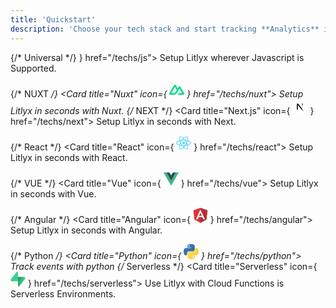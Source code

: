 ```yaml
---
title: 'Quickstart'
description: 'Choose your tech stack and start tracking **Analytics** in **seconds**.'
---
```


<CardGroup>
{/* Universal */}
<Card title="Universal" icon={
 <svg width="24" height="24" viewBox="0 0 100 100" fill="none" xmlns="http://www.w3.org/2000/svg">
<path d="M100 0.000488281H0V100H100V0.000488281Z" fill="#F7DF1E"/>
<path d="M67.1745 78.1259C69.1888 81.4148 71.8094 83.8323 76.4444 83.8323C80.338 83.8323 82.8253 81.8862 82.8253 79.1973C82.8253 75.9751 80.2698 74.8339 75.9841 72.9592L73.6348 71.9513C66.8539 69.0624 62.3491 65.4434 62.3491 57.7926C62.3491 50.745 67.719 45.3799 76.111 45.3799C82.0856 45.3799 86.3809 47.4592 89.4761 52.9037L82.1586 57.6021C80.5475 54.7132 78.8094 53.5751 76.111 53.5751C73.3587 53.5751 71.6142 55.3212 71.6142 57.6021C71.6142 60.4212 73.3602 61.5624 77.392 63.3085L79.7412 64.3148C87.7253 67.7386 92.2333 71.2291 92.2333 79.0767C92.2333 87.537 85.5872 92.1719 76.6618 92.1719C67.9348 92.1719 62.2967 88.0132 59.538 82.5624L67.1745 78.1259ZM33.9793 78.9402C35.4555 81.5592 36.7983 83.7735 40.0269 83.7735C43.1142 83.7735 45.0618 82.5656 45.0618 77.8688V45.9164H54.4586V77.9958C54.4586 87.7259 48.7539 92.1545 40.4269 92.1545C32.9031 92.1545 28.546 88.2608 26.3301 83.5712L33.9793 78.9402Z" fill="black"/>
</svg>
} href="/techs/js">
  Setup Litlyx wherever Javascript is Supported.
</Card>

{/* NUXT */}
<Card title="Nuxt" icon={
  <svg width="24" height="24" viewBox="0 0 100 67" fill="none" xmlns="http://www.w3.org/2000/svg">
  <path d="M56.1008 66.6672H93.2752C94.4558 66.6673 95.6158 66.3593 96.6383 65.7742C97.6608 65.189 98.5098 64.3473 99.1 63.3337C99.6902 62.3202 100 61.1703 100 60.0002C99.9995 58.83 99.688 57.6805 99.097 56.6675L74.1318 13.8103C73.5418 12.797 72.693 11.9555 71.6707 11.3704C70.6483 10.7853 69.4887 10.4773 68.3082 10.4773C67.1277 10.4773 65.968 10.7853 64.9457 11.3704C63.9233 11.9555 63.0745 12.797 62.4843 13.8103L56.1008 24.776L43.6202 3.33304C43.0295 2.31977 42.1803 1.47837 41.1577 0.893422C40.1352 0.308438 38.9753 0.000488281 37.7945 0.000488281C36.6138 0.000488281 35.454 0.308438 34.4313 0.893422C33.4088 1.47839 32.5595 2.31977 31.969 3.33304L0.902951 56.6675C0.311951 57.6805 0.000500603 58.83 6.03104e-07 60.0002C-0.000499397 61.1703 0.309901 62.3202 0.900017 63.3337C1.49013 64.3473 2.33915 65.189 3.36167 65.7742C4.38418 66.3593 5.54415 66.6673 6.72488 66.6672H30.0598C39.3053 66.6672 46.1235 62.6422 50.8152 54.7895L62.2055 35.2388L68.3063 24.776L86.6163 56.2042H62.2055L56.1008 66.6672ZM29.6793 56.1935L13.3946 56.1898L37.8055 14.2879L49.9855 35.2388L41.8305 49.2422C38.7148 54.3372 35.1752 56.1935 29.6793 56.1935Z" fill="#00DC82"/>
  </svg>
} href="/techs/nuxt">
  Setup Litlyx in seconds with Nuxt.
</Card>
{/* NEXT */}
<Card title="Next.js" icon={
  <svg width="24" height="24" viewBox="0 0 100 100" fill="none" xmlns="http://www.w3.org/2000/svg">
<path d="M50 99.9995C77.6142 99.9995 100 77.6137 100 49.9995C100 22.3853 77.6142 -0.000488281 50 -0.000488281C22.3858 -0.000488281 0 22.3853 0 49.9995C0 77.6137 22.3858 99.9995 50 99.9995Z" fill="white"/>
<path d="M83.06 87.5109L38.4122 29.9995H30V69.9829H36.7298V38.5459L77.7773 91.5801C79.6294 90.3404 81.394 88.9803 83.06 87.5109Z" fill="url(#paint0_linear_99_24179)"/>
<path d="M70.5553 29.9995H63.8887V69.9995H70.5553V29.9995Z" fill="url(#paint1_linear_99_24179)"/>
<defs>
<linearGradient id="paint0_linear_99_24179" x1="60.5555" y1="64.7218" x2="80.2778" y2="89.1661" gradientUnits="userSpaceOnUse">
<stop/>
<stop offset="1" stop-color="white" stop-opacity="0"/>
</linearGradient>
<linearGradient id="paint1_linear_99_24179" x1="67.222" y1="29.9995" x2="67.1104" y2="59.3746" gradientUnits="userSpaceOnUse">
<stop/>
<stop offset="1" stop-color="white" stop-opacity="0"/>
</linearGradient>
</defs>
</svg>
} href="/techs/next">
  Setup Litlyx in seconds with Next.
</Card>

{/* React */}
<Card title="React" icon={
<svg width="24" height="24" viewBox="0 0 101 100" fill="none" xmlns="http://www.w3.org/2000/svg">
<path d="M50.3065 58.817C55.1755 58.817 59.1227 54.8699 59.1227 50.0008C59.1227 45.1317 55.1755 41.1846 50.3065 41.1846C45.4374 41.1846 41.4902 45.1317 41.4902 50.0008C41.4902 54.8699 45.4374 58.817 50.3065 58.817Z" fill="#61DAFB"/>
<path d="M50.3066 68.063C76.4333 68.063 97.6132 59.9762 97.6132 50.0005C97.6132 40.0249 76.4333 31.938 50.3066 31.938C24.1799 31.938 3 40.0249 3 50.0005C3 59.9762 24.1799 68.063 50.3066 68.063Z" stroke="#61DAFB" stroke-width="5"/>
<path d="M34.664 59.0317C47.7274 81.6582 65.3207 95.957 73.9599 90.9692C82.5991 85.9814 79.0126 63.5956 65.9492 40.9692C52.8858 18.3428 35.2925 4.04392 26.6533 9.03175C18.0141 14.0196 21.6006 36.4053 34.664 59.0317Z" stroke="#61DAFB" stroke-width="5"/>
<path d="M34.664 40.9692C21.6007 63.5956 18.0141 85.9814 26.6533 90.9692C35.2925 95.957 52.8859 81.6581 65.9492 59.0317C79.0126 36.4053 82.5991 14.0196 73.9599 9.03172C65.3208 4.04389 47.7274 18.3428 34.664 40.9692Z" stroke="#61DAFB" stroke-width="5"/>
</svg>
} href="/techs/react">
  Setup Litlyx in seconds with React.
</Card>


{/* VUE */}
<Card title="Vue" icon={
<svg width="24" height="24" viewBox="0 0 100 87" fill="none" xmlns="http://www.w3.org/2000/svg">
<path d="M80 0.000488281H100L50 86.2505L0 0.000488281H38.25L50 20.0005L61.5 0.000488281H80Z" fill="#41B883"/>
<path d="M0 0.000488281L50 86.2505L100 0.000488281H80L50 51.7505L19.75 0.000488281H0Z" fill="#41B883"/>
<path d="M19.75 0.000488281L50 52.0005L80 0.000488281H61.5L50 20.0005L38.25 0.000488281H19.75Z" fill="#35495E"/>
</svg>
} href="/techs/vue">
  Setup Litlyx in seconds with Vue.
</Card>


{/* Angular */}
<Card title="Angular" icon={
<svg width="24" height="24" viewBox="0 0 95 100" fill="none" xmlns="http://www.w3.org/2000/svg">
<path d="M0 16.5746L46.5191 0L94.2909 16.2799L86.5559 77.8268L46.5191 100L7.10868 78.1215L0 16.5746Z" fill="#E23237"/>
<path d="M94.2914 16.2799L46.5195 0V100L86.5563 77.8638L94.2914 16.2799Z" fill="#B52E31"/>
<path d="M46.5922 11.6758L17.6055 76.1693L28.4339 75.9851L34.2536 61.4361H60.2571L66.6292 76.1693L76.9789 76.3534L46.5922 11.6758ZM46.6662 32.3388L56.4634 52.8173H38.047L46.6662 32.3388Z" fill="white"/>
</svg>
} href="/techs/angular">
  Setup Litlyx in seconds with Angular.
</Card>


{/* Python */}
<Card title="Python" icon={
<svg width="24" height="24" viewBox="0 0 100 100" fill="none" xmlns="http://www.w3.org/2000/svg">
<path d="M49.6397 0.000488281C24.2535 0.000488281 25.8385 11.0095 25.8385 11.0095L25.8667 22.4151H50.0924V25.8394H16.2447C16.2447 25.8394 0 23.9971 0 49.6116C0 75.2269 14.1788 74.3185 14.1788 74.3185H22.6406V62.432C22.6406 62.432 22.1844 48.2532 36.593 48.2532H60.6205C60.6205 48.2532 74.1199 48.4713 74.1199 35.2065V13.2739C74.1199 13.2739 76.1702 0.000488281 49.6397 0.000488281ZM36.2817 7.67056C36.8542 7.67004 37.4211 7.78242 37.9501 8.00125C38.4791 8.22009 38.9598 8.54109 39.3646 8.94589C39.7693 9.35068 40.0903 9.83133 40.3092 10.3603C40.528 10.8893 40.6404 11.4563 40.6399 12.0287C40.6404 12.6012 40.528 13.1681 40.3092 13.6971C40.0903 14.2261 39.7693 14.7068 39.3646 15.1116C38.9598 15.5164 38.4791 15.8374 37.9501 16.0562C37.4211 16.275 36.8542 16.3874 36.2817 16.3869C35.7092 16.3874 35.1423 16.275 34.6133 16.0562C34.0843 15.8374 33.6037 15.5164 33.1989 15.1116C32.7941 14.7068 32.4731 14.2261 32.2542 13.6971C32.0354 13.1681 31.923 12.6012 31.9235 12.0287C31.923 11.4563 32.0354 10.8893 32.2542 10.3603C32.4731 9.83133 32.7941 9.35068 33.1989 8.94589C33.6037 8.54109 34.0843 8.22009 34.6133 8.00125C35.1423 7.78242 35.7092 7.67004 36.2817 7.67056Z" fill="url(#paint0_linear_99_24464)"/>
<path d="M50.361 99.4803C75.7473 99.4803 74.1622 88.4713 74.1622 88.4713L74.134 77.066H49.908V73.6418H83.7557C83.7557 73.6418 100 75.4841 100 49.8687C100 24.2537 85.8216 25.1622 85.8216 25.1622H77.3598V37.0483C77.3598 37.0483 77.816 51.2271 63.4074 51.2271H39.3799C39.3799 51.2271 25.8805 51.009 25.8805 64.2742V86.2072C25.8805 86.2072 23.8306 99.4803 50.3607 99.4803H50.361ZM63.7191 91.811C63.1466 91.8115 62.5797 91.6991 62.0507 91.4803C61.5217 91.2615 61.041 90.9405 60.6362 90.5357C60.2314 90.1309 59.9104 89.6502 59.6916 89.1212C59.4728 88.5922 59.3604 88.0253 59.3609 87.4528C59.3603 86.8803 59.4727 86.3133 59.6915 85.7843C59.9103 85.2553 60.2313 84.7746 60.6361 84.3697C61.0409 83.9649 61.5215 83.6439 62.0506 83.425C62.5796 83.2061 63.1466 83.0937 63.7191 83.0943C64.2915 83.0937 64.8585 83.2061 65.3875 83.4249C65.9165 83.6438 66.3971 83.9648 66.8019 84.3696C67.2067 84.7744 67.5277 85.255 67.7465 85.784C67.9654 86.313 68.0778 86.88 68.0772 87.4524C68.0778 88.0249 67.9654 88.5919 67.7465 89.1208C67.5277 89.6498 67.2067 90.1305 66.8019 90.5353C66.3971 90.9401 65.9165 91.2611 65.3875 91.4799C64.8585 91.6988 64.2915 91.8111 63.7191 91.8106V91.811Z" fill="url(#paint1_linear_99_24464)"/>
<defs>
<linearGradient id="paint0_linear_99_24464" x1="9.60996" y1="8.94811" x2="59.1669" y2="58.0107" gradientUnits="userSpaceOnUse">
<stop stop-color="#387EB8"/>
<stop offset="1" stop-color="#366994"/>
</linearGradient>
<linearGradient id="paint1_linear_99_24464" x1="40.0284" y1="40.453" x2="93.2469" y2="90.7621" gradientUnits="userSpaceOnUse">
<stop stop-color="#FFE052"/>
<stop offset="1" stop-color="#FFC331"/>
</linearGradient>
</defs>
</svg>
} href="/techs/python">
  Track events with python
</Card>
{/* Serverless */}
<Card title="Serverless" icon={
<svg width="24" height="24" viewBox="0 0 98 100" fill="none" xmlns="http://www.w3.org/2000/svg">
<path d="M56.8944 98.338C54.3397 101.555 49.1599 99.7924 49.0983 95.6846L48.1982 35.6025H88.5973C95.9147 35.6025 99.9957 44.0542 95.4457 49.7849L56.8944 98.338Z" fill="url(#paint0_linear_99_24683)"/>
<path d="M56.8944 98.338C54.3397 101.555 49.1599 99.7924 49.0983 95.6846L48.1982 35.6025H88.5973C95.9147 35.6025 99.9957 44.0542 95.4457 49.7849L56.8944 98.338Z" fill="url(#paint1_linear_99_24683)" fill-opacity="0.2"/>
<path d="M40.464 1.66109C43.0187 -1.55638 48.1986 0.206562 48.2601 4.31445L48.6546 64.3964H8.76106C1.44348 64.3964 -2.63767 55.9448 1.91262 50.214L40.464 1.66109Z" fill="#3ECF8E"/>
<defs>
<linearGradient id="paint0_linear_99_24683" x1="48.1982" y1="48.9242" x2="84.1036" y2="63.9829" gradientUnits="userSpaceOnUse">
<stop stop-color="#249361"/>
<stop offset="1" stop-color="#3ECF8E"/>
</linearGradient>
<linearGradient id="paint1_linear_99_24683" x1="32.2797" y1="27.1289" x2="48.6544" y2="57.9534" gradientUnits="userSpaceOnUse">
<stop/>
<stop offset="1" stop-opacity="0"/>
</linearGradient>
</defs>
</svg>
} href="/techs/serverless">
  Use Litlyx with Cloud Functions is Serverless Environments.
</Card>
</CardGroup>
